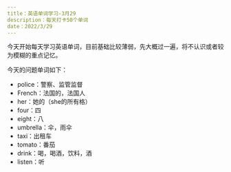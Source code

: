 ```yaml
---
title：英语单词学习-3月29
description：每天打卡50个单词
date：2022/3/29
---
```

今天开始每天学习英语单词，目前基础比较薄弱，先大概过一遍，将不认识或者较为模糊的重点记忆。

今天的问题单词如下：

- police：警察、监管监督
- French：法国的，法国人
- her：她的（she的所有格）
- four：四
- eight：八
- umbrella：伞，雨伞
- taxi：出租车
- tomato：番茄
- drink：喝，喝酒，饮料，酒
- listen：听
